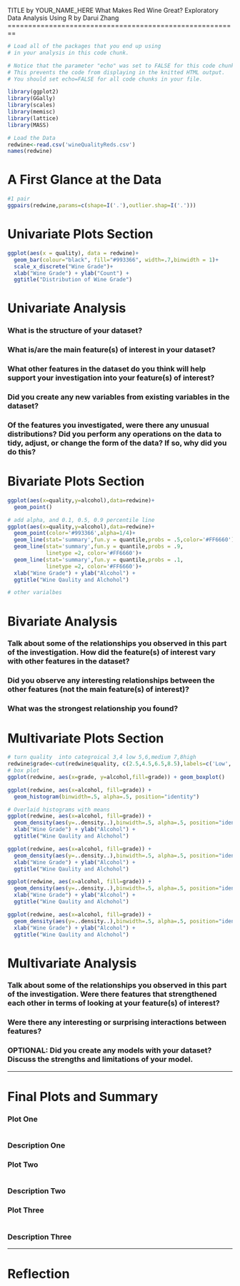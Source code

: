 TITLE by YOUR_NAME_HERE
What Makes Red Wine Great?
Exploratory Data Analysis Using R by Darui Zhang
========================================================

```r
# Load all of the packages that you end up using
# in your analysis in this code chunk.

# Notice that the parameter "echo" was set to FALSE for this code chunk.
# This prevents the code from displaying in the knitted HTML output.
# You should set echo=FALSE for all code chunks in your file.

library(ggplot2)
library(GGally)
library(scales)
library(memisc)
library(lattice)
library(MASS)
```

```r
# Load the Data
redwine<-read.csv('wineQualityReds.csv')
names(redwine)

```

# A First Glance at the Data
```r
#1 pair
ggpairs(redwine,params=c(shape=I('.'),outlier.shap=I('.')))

```

# Univariate Plots Section
```r
ggplot(aes(x = quality), data = redwine)+
  geom_bar(colour="black", fill="#993366", width=.7,binwidth = 1)+
  scale_x_discrete("Wine Grade")+
  xlab("Wine Grade") + ylab("Count") +
  ggtitle("Distribution of Wine Grade")

```

# Univariate Analysis

### What is the structure of your dataset?

### What is/are the main feature(s) of interest in your dataset?

### What other features in the dataset do you think will help support your investigation into your feature(s) of interest?

### Did you create any new variables from existing variables in the dataset?

### Of the features you investigated, were there any unusual distributions? Did you perform any operations on the data to tidy, adjust, or change the form of the data? If so, why did you do this?



# Bivariate Plots Section
```r
ggplot(aes(x=quality,y=alcohol),data=redwine)+
  geom_point()

# add alpha, and 0.1, 0.5, 0.9 percentile line
ggplot(aes(x=quality,y=alcohol),data=redwine)+
  geom_point(color='#993366',alpha=1/4)+
  geom_line(stat='summary',fun.y = quantile,probs = .5,color='#FF6660')+
  geom_line(stat='summary',fun.y = quantile,probs = .9,
            linetype =2, color='#FF6660')+
  geom_line(stat='summary',fun.y = quantile,probs = .1,
            linetype =2, color='#FF6660')+
  xlab("Wine Grade") + ylab("Alcohol") +
  ggtitle("Wine Qaulity and Alchohol")

# other varialbes
```

# Bivariate Analysis

### Talk about some of the relationships you observed in this part of the investigation. How did the feature(s) of interest vary with other features in the dataset?

### Did you observe any interesting relationships between the other features (not the main feature(s) of interest)?

### What was the strongest relationship you found?




# Multivariate Plots Section

```r

# turn quality  into categroical 3,4 low 5,6,medium 7,8high
redwine$grade<-cut(redwine$quality, c(2.5,4.5,6.5,8.5),labels=c('Low','Medium','High'))
# box plot
ggplot(redwine, aes(x=grade, y=alcohol,fill=grade)) + geom_boxplot()

ggplot(redwine, aes(x=alcohol, fill=grade)) +
  geom_histogram(binwidth=.5, alpha=.5, position="identity")

# Overlaid histograms with means
ggplot(redwine, aes(x=alcohol, fill=grade)) +
  geom_density(aes(y=..density..),binwidth=.5, alpha=.5, position="identity")+
  xlab("Wine Grade") + ylab("Alcohol") +
  ggtitle("Wine Qaulity and Alchohol")

ggplot(redwine, aes(x=alcohol, fill=grade)) +
  geom_density(aes(y=..density..),binwidth=.5, alpha=.5, position="identity")+
  xlab("Wine Grade") + ylab("Alcohol") +
  ggtitle("Wine Qaulity and Alchohol")

ggplot(redwine, aes(x=alcohol, fill=grade)) +
  geom_density(aes(y=..density..),binwidth=.5, alpha=.5, position="identity")+
  xlab("Wine Grade") + ylab("Alcohol") +
  ggtitle("Wine Qaulity and Alchohol")

ggplot(redwine, aes(x=alcohol, fill=grade)) +
  geom_density(aes(y=..density..),binwidth=.5, alpha=.5, position="identity")+
  xlab("Wine Grade") + ylab("Alcohol") +
  ggtitle("Wine Qaulity and Alchohol")

```

# Multivariate Analysis

### Talk about some of the relationships you observed in this part of the investigation. Were there features that strengthened each other in terms of looking at your feature(s) of interest?

### Were there any interesting or surprising interactions between features?

### OPTIONAL: Did you create any models with your dataset? Discuss the strengths and limitations of your model.

------

# Final Plots and Summary

### Plot One
```r

```

### Description One


### Plot Two
```r

```

### Description Two


### Plot Three
```r

```

### Description Three

------

# Reflection
